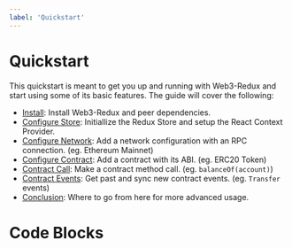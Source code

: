 ```yaml
---
label: 'Quickstart'
---
```


# Quickstart

This quickstart is meant to get you up and running with Web3-Redux and start using some of its basic features. The guide will cover the following:

-   [Install](./1_install.mdx): Install Web3-Redux and peer dependencies.
-   [Configure Store](./2_add_store.mdx): Initiallize the Redux Store and setup the React Context Provider.
-   [Configure Network](./3_add_network.mdx): Add a network configuration with an RPC connection. (eg. Ethereum Mainnet)
-   [Configure Contract](./4_add_contract.mdx): Add a contract with its ABI. (eg. ERC20 Token)
-   [Contract Call](./5_contract_call.mdx): Make a contract method call. (eg. `balanceOf(account)`)
-   [Contract Events](./6_contract_event.mdx): Get past and sync new contract events. (eg. `Transfer` events)
-   [Conclusion](./7_conclusion.mdx): Where to go from here for more advanced usage.

# Code Blocks
<Tabs groupId="framework">
<TabItem value="react" label="React">
</TabItem>
<TabItem value="redux" label="Redux">
</TabItem>
</Tabs>
